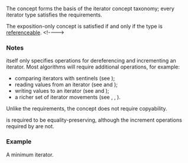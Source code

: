 {{cpp/title|input_or_output_iterator}}
{{cpp/iterator/navbar}}
{{ddcl|header=iterator|since=c++20|1=
template&lt; class I &gt;
    concept input_or_output_iterator =
        requires(I i) {
            { *i } -&gt; /*can-reference*/;
        } &amp;&amp;
        std::weakly_incrementable&lt;I&gt;;
}}

The {{tt|input_or_output_iterator}} concept forms the basis of the iterator concept taxonomy; every iterator type satisfies the {{tt|input_or_output_iterator}} requirements.

The exposition-only concept {{c|/*can-reference*/}} is satisfied if and only if the type is [[cpp/meta#Definitions|referenceable]]. &lt;!--{{cpp/concepts/equality preservation}}--&gt;

===Notes===
{{tt|input_or_output_iterator}} itself only specifies operations for dereferencing and incrementing an iterator. Most algorithms will require additional operations, for example:
* comparing iterators with sentinels (see {{lconcept|sentinel_for}});
* reading values from an iterator (see {{lconcept|indirectly_readable}} and {{lconcept|input_iterator}});
* writing values to an iterator (see {{lconcept|indirectly_writable}} and {{lconcept|output_iterator}});
* a richer set of iterator movements (see {{lconcept|forward_iterator}}, {{lconcept|bidirectional_iterator}}, {{lconcept|random_access_iterator}}).

Unlike the {{named req|Iterator}} requirements, the {{tt|input_or_output_iterator}} concept does not require copyability.

{{c/core|*i}} is required to be equality-preserving, although the increment operations required by {{lconcept|weakly_incrementable}} are not.

===Example===
A minimum iterator.
{{source|1=
#include &lt;cstddef&gt;
#include &lt;iterator&gt;

struct SimpleIterator
{
    using difference_type = std::ptrdiff_t;
    
    int operator*();
    
    SimpleIterator&amp; operator++();
    void operator++(int) { ++*this; }
};

static_assert(std::input_or_output_iterator&lt;SimpleIterator&gt;);
}}

{{langlinks|es|ja|zh}}